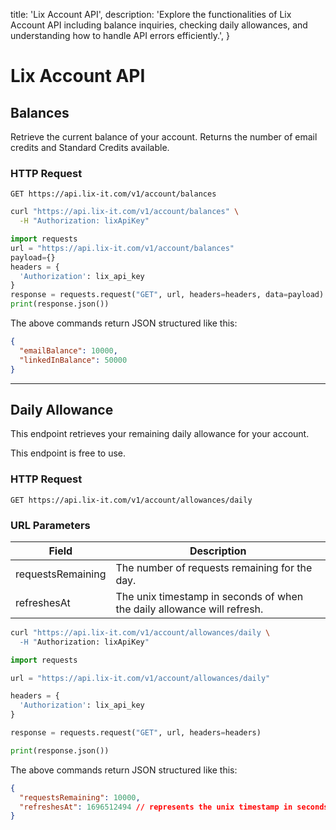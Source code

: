 

  title: 'Lix Account API',
  description: 'Explore the functionalities of Lix Account API including balance inquiries, checking daily allowances, and understanding how to handle API errors efficiently.',
}

<HeroPattern />


# Lix Account API


<Row>

<Col>


## Balances

Retrieve the current balance of your account. Returns the number of email credits and Standard Credits available.

### HTTP Request

`GET https://api.lix-it.com/v1/account/balances`



</Col>


  <Col sticky>

<CodeGroup title="Balances" tag="GET" label="/v1/account/balances">

```bash {{ title: 'Shell' }}
curl "https://api.lix-it.com/v1/account/balances" \
  -H "Authorization: lixApiKey"

```


```python
import requests
url = "https://api.lix-it.com/v1/account/balances"
payload={}
headers = {
  'Authorization': lix_api_key
}
response = requests.request("GET", url, headers=headers, data=payload)
print(response.json())
```



</CodeGroup>

 The above commands return JSON structured like this:
```json
{
  "emailBalance": 10000,
  "linkedInBalance": 50000
}
```


</Col>

</Row>

--- 

<Row>

<Col>


## Daily Allowance

This endpoint retrieves your remaining daily allowance for your account.

<Note>
This endpoint is free to use.
</Note>

### HTTP Request

`GET https://api.lix-it.com/v1/account/allowances/daily`

### URL Parameters

Field | Description
--------- | -----------
requestsRemaining | The number of requests remaining for the day.
refreshesAt	| The unix timestamp in seconds of when the daily allowance will refresh.
</Col>


  <Col sticky>

<CodeGroup title="Allowances" tag="GET" label="/v1/account/daily">

```bash {{ title: 'Shell' }}
curl "https://api.lix-it.com/v1/account/allowances/daily \
  -H "Authorization: lixApiKey"
```

```python
import requests

url = "https://api.lix-it.com/v1/account/allowances/daily"

headers = {
  'Authorization': lix_api_key
}

response = requests.request("GET", url, headers=headers)

print(response.json())
```

</CodeGroup>

 The above commands return JSON structured like this:
```json
{
  "requestsRemaining": 10000,
  "refreshesAt": 1696512494 // represents the unix timestamp in seconds of when the daily allowance will refresh
}
```


</Col>

</Row>